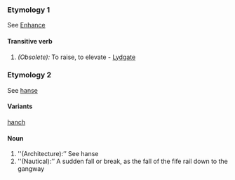 ===Etymology 1===
See [[Enhance]]
====Transitive verb====
#''(Obsolete):'' To raise, to elevate - [[Lydgate]]
===Etymology 2===
See [[hanse]]
====Variants====
[[hanch]]
====Noun====
#''(Architecture):’’ See hanse
#''(Nautical):’’ A sudden fall or break, as the fall of the fife rail down to the gangway
